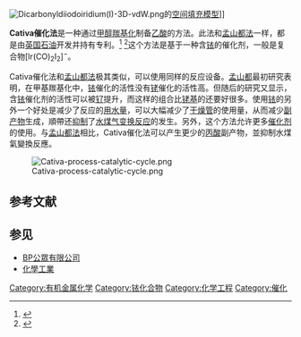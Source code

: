 [[File:Dicarbonyldiiodoiridium(I)-3D-vdW.png|thumb]]的[[空间填充模型|空间填充模型]]]]

'''Cativa催化法'''是一种通过[[甲醇|甲醇]][[羰基化|羰基化]]制备[[乙酸|乙酸]]的方法。此法和[[孟山都法|孟山都法]]一样，都是由[[英国石油|英国石油]]开发并持有专利。<ref>{{cite journal
| title = The Cativa<sup>TM</sup> Process for the Manufacture of Acetic Acid
| author = Jones, J. H.
| journal = Platinum Metals Review
| year = 2002
| volume = 44
| issue = 3
| pages = 94–105
| url = http://www.platinummetalsreview.com/pdf/pmr-v44-i3-094-105.pdf
| access-date = 2008-10-22
| archive-date = 2015-09-24
| archive-url = https://web.archive.org/web/20150924074441/http://www.platinummetalsreview.com/pdf/pmr-v44-i3-094-105.pdf
| dead-url = no
}}</ref>
<ref>{{cite journal
| title = High productivity methanol carbonylation catalysis using iridium - The Cativa<sup>TM</sup> process for the manufacture of acetic acid
| author =  Sunley, G. J., Watson, D. J.
| journal =  Catalysis Today 
| year = 2000
| volume = 58
| issue = 4
| pages = 293–307
| doi = 10.1016/S0920-5861(00)00263-7
}}</ref>这个方法是基于一种含[[铱|铱]]的催化剂，一般是复合物[Ir(CO)<sub>2</sub>I<sub>2</sub>]<sup>−</sup>。

Cativa催化法和[[孟山都法|孟山都法]]极其类似，可以使用同样的反应设备。[[孟山都|孟山都]]最初研究表明，在甲基羰基化中，[[铱|铱]]催化的活性没有[[铑|铑]]催化的活性高。但随后的研究又显示，含[[铱|铱]]催化剂的活性可以被[[钌|钌]]提升，而这样的组合比[[铑基|铑基]]的还要好很多。使用[[铱|铱]]的另外一个好处是减少了反应的[[用水量|用水量]]，可以大幅减少了[[干燥管|干燥管]]的使用量，从而减少[[副产物|副产物]]生成，順帶还[[抑制|抑制]]了[[水煤气变换反应|水煤气变换反应]]的发生。另外，这个方法允许更多[[催化剂|催化剂]]的使用。与[[孟山都法|孟山都法]]相比，Cativa催化法可以产生更少的[[丙酸|丙酸]]副产物，並抑制水煤氣變換反應。

[[File:Cativa-process-catalytic-cycle.png|center]]

== 参考文献 ==
{{Reflist}}

== 参见 ==
{{Portal box|化学}}
* [[BP公眾有限公司|BP公眾有限公司]]
* [[化學工業|化學工業]]

{{有机金属化学}}

[[Category:有机金属化学|Category:有机金属化学]]
[[Category:铱化合物|Category:铱化合物]]
[[Category:化学工程|Category:化学工程]]
[[Category:催化|Category:催化]]